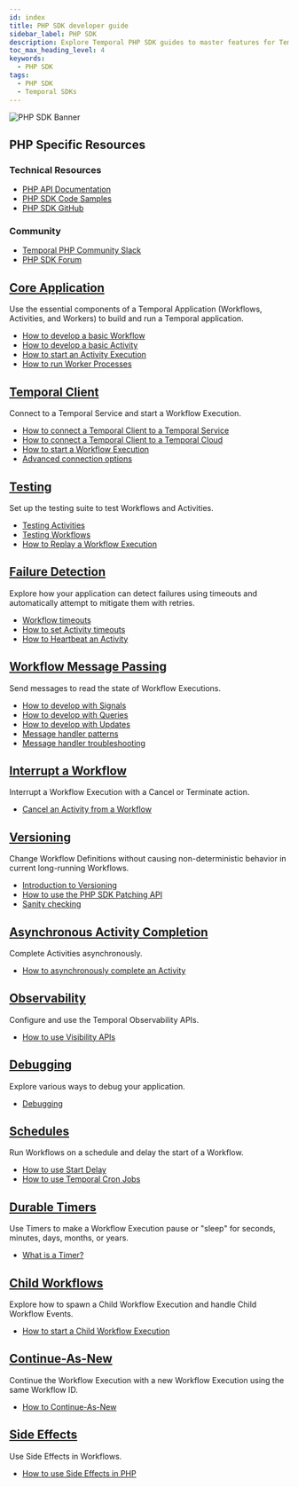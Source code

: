 ```yaml
---
id: index
title: PHP SDK developer guide
sidebar_label: PHP SDK
description: Explore Temporal PHP SDK guides to master features for Temporal Applications. Learn Workflows, Activities, Testing, Failure Detection, Messages, Observability, and more.
toc_max_heading_level: 4
keywords:
  - PHP SDK
tags:
  - PHP SDK
  - Temporal SDKs
---
```


![PHP SDK Banner](/img/banner-php-temporal.png)

<div className="resources-card">
  <h2>PHP Specific Resources</h2>
  <div className="resources-content">
    <div className="resources-section">
      <h3>Technical Resources</h3>
      <ul>
        <li><a href="https://php.temporal.io">PHP API Documentation</a></li>
        <li><a href="https://github.com/temporalio/samples-php">PHP SDK Code Samples</a></li>
        <li><a href="https://github.com/temporalio/sdk-php">PHP SDK GitHub</a></li>
      </ul>
    </div>
    <div className="resources-section">
      <h3>Community</h3>
      <ul>
        <li><a href="https://temporalio.slack.com/archives/C01LK9FAMM0">Temporal PHP Community Slack</a></li>
        <li><a href="https://community.temporal.io/tag/php-sdk">PHP SDK Forum</a></li>
      </ul>
    </div>
  </div>
</div>

<div className="feature-grid">
  <div className="feature-card">
    <h2><a href="/develop/php/core-application">Core Application</a></h2>
    <p>Use the essential components of a Temporal Application (Workflows, Activities, and Workers) to build and run a Temporal application.</p>
    <ul>
      <li><a href="/develop/php/core-application#develop-workflows">How to develop a basic Workflow</a></li>
      <li><a href="/develop/php/core-application#develop-activities">How to develop a basic Activity</a></li>
      <li><a href="/develop/php/core-application#activity-execution">How to start an Activity Execution</a></li>
      <li><a href="/develop/php/core-application#run-a-dev-worker">How to run Worker Processes</a></li>
    </ul>
  </div>

  <div className="feature-card">
    <h2><a href="/develop/php/temporal-clients">Temporal Client</a></h2>
    <p>Connect to a Temporal Service and start a Workflow Execution.</p>
    <ul>
      <li><a href="/develop/php/temporal-clients#connect-to-a-dev-cluster">How to connect a Temporal Client to a Temporal Service</a></li>
      <li><a href="/develop/php/temporal-clients#connect-to-temporal-cloud">How to connect a Temporal Client to a Temporal Cloud</a></li>
      <li><a href="/develop/php/temporal-clients#start-workflow-execution">How to start a Workflow Execution</a></li>
      <li><a href="/develop/php/temporal-clients#advanced-connection-options">Advanced connection options</a></li>
    </ul>
  </div>

  <div className="feature-card">
    <h2><a href="/develop/php/testing-suite">Testing</a></h2>
    <p>Set up the testing suite to test Workflows and Activities.</p>
    <ul>
      <li><a href="/develop/php/testing-suite#test-activities">Testing Activities</a></li>
      <li><a href="/develop/php/testing-suite#test-workflows">Testing Workflows</a></li>
      <li><a href="/develop/php/testing-suite#replay">How to Replay a Workflow Execution</a></li>
    </ul>
  </div>

  <div className="feature-card">
    <h2><a href="/develop/php/failure-detection">Failure Detection</a></h2>
    <p>Explore how your application can detect failures using timeouts and automatically attempt to mitigate them with retries.</p>
    <ul>
      <li><a href="/develop/php/failure-detection#workflow-timeouts">Workflow timeouts</a></li>
      <li><a href="/develop/php/failure-detection#activity-timeouts">How to set Activity timeouts</a></li>
      <li><a href="/develop/php/failure-detection#activity-heartbeats">How to Heartbeat an Activity</a></li>
    </ul>
  </div>

  <div className="feature-card">
    <h2><a href="/develop/php/message-passing">Workflow Message Passing</a></h2>
    <p>Send messages to read the state of Workflow Executions.</p>
    <ul>
      <li><a href="/develop/php/message-passing#signals">How to develop with Signals</a></li>
      <li><a href="/develop/php/message-passing#queries">How to develop with Queries</a></li>
      <li><a href="/develop/php/message-passing#updates">How to develop with Updates</a></li>
      <li><a href="/develop/php/message-passing#message-handler-patterns">Message handler patterns</a></li>
      <li><a href="/develop/php/message-passing#message-handler-troubleshooting">Message handler troubleshooting</a></li>
    </ul>
  </div>

  <div className="feature-card">
    <h2><a href="/develop/php/cancellation">Interrupt a Workflow</a></h2>
    <p>Interrupt a Workflow Execution with a Cancel or Terminate action.</p>
    <ul>
      <li><a href="/develop/php/cancellation#cancel-an-activity">Cancel an Activity from a Workflow</a></li>
    </ul>
  </div>

  <div className="feature-card">
    <h2><a href="/develop/php/versioning">Versioning</a></h2>
    <p>Change Workflow Definitions without causing non-deterministic behavior in current long-running Workflows.</p>
    <ul>
      <li><a href="/develop/php/versioning#introduction-to-versioning">Introduction to Versioning</a></li>
      <li><a href="/develop/php/versioning#php-sdk-patching-api">How to use the PHP SDK Patching API</a></li>
      <li><a href="/develop/php/versioning#sanity-checking">Sanity checking</a></li>
    </ul>
  </div>

  <div className="feature-card">
    <h2><a href="/develop/php/asynchronous-activity-completion">Asynchronous Activity Completion</a></h2>
    <p>Complete Activities asynchronously.</p>
    <ul>
      <li><a href="/develop/php/asynchronous-activity-completion#asynchronous-activity-completion">How to asynchronously complete an Activity</a></li>
    </ul>
  </div>

  <div className="feature-card">
    <h2><a href="/develop/php/observability">Observability</a></h2>
    <p>Configure and use the Temporal Observability APIs.</p>
    <ul>
      <li><a href="/develop/php/observability#visibility">How to use Visibility APIs</a></li>
    </ul>
  </div>

  <div className="feature-card">
    <h2><a href="/develop/php/debugging">Debugging</a></h2>
    <p>Explore various ways to debug your application.</p>
    <ul>
      <li><a href="/develop/php/debugging#debug">Debugging</a></li>
    </ul>
  </div>

  <div className="feature-card">
    <h2><a href="/develop/php/schedules">Schedules</a></h2>
    <p>Run Workflows on a schedule and delay the start of a Workflow.</p>
    <ul>
      <li><a href="/develop/php/schedules#start-delay">How to use Start Delay</a></li>
      <li><a href="/develop/php/schedules#temporal-cron-jobs">How to use Temporal Cron Jobs</a></li>
    </ul>
  </div>

  <div className="feature-card">
    <h2><a href="/develop/php/timers">Durable Timers</a></h2>
    <p>Use Timers to make a Workflow Execution pause or "sleep" for seconds, minutes, days, months, or years.</p>
    <ul>
      <li><a href="/develop/php/timers#timers">What is a Timer?</a></li>
    </ul>
  </div>

  <div className="feature-card">
    <h2><a href="/develop/php/child-workflows">Child Workflows</a></h2>
    <p>Explore how to spawn a Child Workflow Execution and handle Child Workflow Events.</p>
    <ul>
      <li><a href="/develop/php/child-workflows#child-workflows">How to start a Child Workflow Execution</a></li>
    </ul>
  </div>

  <div className="feature-card">
    <h2><a href="/develop/php/continue-as-new">Continue-As-New</a></h2>
    <p>Continue the Workflow Execution with a new Workflow Execution using the same Workflow ID.</p>
    <ul>
      <li><a href="/develop/php/continue-as-new#continue-as-new">How to Continue-As-New</a></li>
    </ul>
  </div>

  <div className="feature-card">
    <h2><a href="/develop/php/side-effects">Side Effects</a></h2>
    <p>Use Side Effects in Workflows.</p>
    <ul>
      <li><a href="/develop/php/side-effects#side-effects">How to use Side Effects in PHP</a></li>
    </ul>
  </div>
</div>

<style>
{`
  .resources-card {
    background: var(--ifm-color-emphasis-100);
    border: 1px solid var(--ifm-color-emphasis-300);
    border-radius: 8px;
    padding: 1.5rem;
    margin: 2rem 0;
    box-shadow: 0 1px 2px rgba(0, 0, 0, 0.05);
  }

  .resources-card h2 {
    margin-top: 0;
    color: var(--ifm-color-emphasis-800);
  }

  .resources-content {
    display: flex;
    gap: 2rem;
  }

  .resources-section {
    flex: 1;
  }

  .resources-section h3 {
    color: var(--ifm-color-emphasis-700);
    font-size: 1.1rem;
    margin-bottom: 1rem;
  }

  .resources-section ul {
    list-style: none;
    padding: 0;
    margin: 0;
  }

  .resources-section li {
    margin-bottom: 0.5rem;
  }

  .feature-grid {
    display: grid;
    grid-template-columns: repeat(auto-fill, minmax(300px, 1fr));
    gap: 1.5rem;
    margin: 2rem 0;
  }

  .feature-card {
    background: var(--ifm-color-emphasis-0);
    border: 1px solid var(--ifm-color-emphasis-300);
    border-radius: 8px;
    padding: 1.5rem;
    transition: all 0.5s cubic-bezier(0.4, 0, 0.2, 1);
    box-shadow: 0 1px 2px rgba(0, 0, 0, 0.05);
  }

  .feature-card:hover {
    border-color: var(--ifm-color-primary);
    box-shadow: 0 3px 10px rgba(0, 0, 0, 0.08);
    transform: translateY(-2px);
  }

  [data-theme='dark'] .feature-card {
    border-color: var(--ifm-color-emphasis-200);
    box-shadow: 0 1px 2px rgba(0, 0, 0, 0.1);
  }

  [data-theme='dark'] .feature-card:hover {
    box-shadow: 0 3px 10px rgba(0, 0, 0, 0.2);
  }

  .feature-card h2 {
    font-size: 1.25rem;
    margin-top: 0;
    margin-bottom: 1rem;
    color: var(--ifm-color-emphasis-900);
  }

  .feature-card h2 a {
    color: inherit;
    text-decoration: none;
    transition: color 0.5s cubic-bezier(0.4, 0, 0.2, 1);
  }

  .feature-card h2 a:hover {
    color: var(--ifm-color-primary);
  }

  .feature-card p {
    color: var(--ifm-color-emphasis-700);
    font-size: 0.95rem;
    margin-bottom: 1rem;
    line-height: 1.5;
  }

  .feature-card ul {
    list-style: none;
    padding: 0;
    margin: 0;
  }

  .feature-card li {
    margin-bottom: 0.5rem;
  }

  .feature-card li a {
    color: var(--ifm-color-emphasis-800);
    text-decoration: none;
    font-size: 0.9rem;
    display: inline-block;
    position: relative;
    transition: color 0.5s cubic-bezier(0.4, 0, 0.2, 1);
  }

  .feature-card li a:hover {
    color: var(--ifm-color-primary);
  }

  .feature-card li a::after {
    content: '';
    position: absolute;
    width: 100%;
    height: 1px;
    bottom: -1px;
    left: 0;
    background-color: var(--ifm-color-primary);
    transform: scaleX(0);
    transform-origin: bottom right;
    transition: transform 0.6s cubic-bezier(0.4, 0, 0.2, 1);
  }

  .feature-card li a:hover::after {
    transform: scaleX(1);
    transform-origin: bottom left;
  }

  @media (max-width: 768px) {
    .resources-content {
      flex-direction: column;
      gap: 1rem;
    }

    .feature-grid {
      grid-template-columns: 1fr;
    }
  }

  [data-theme='dark'] .resources-card {
    border-color: var(--ifm-color-emphasis-200);
    box-shadow: 0 1px 2px rgba(0, 0, 0, 0.1);
  }
`}
</style>
